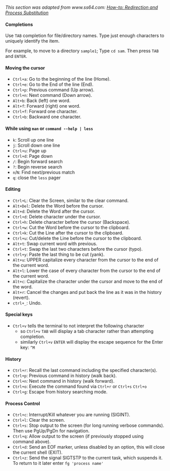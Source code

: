 _This section was adapted from www.ss64.com:
[How-to: Redirection and Process Substitution](https://ss64.com/bash/syntax-redirection.html)_

#### Completions

Use `TAB` completion for file/directory names. Type just enough characters to uniquely
identify the item.

For example, to move to a directory `sample1`; Type `cd sam`. Then press `TAB` and
`ENTER`.

#### Moving the cursor

- `Ctrl+a`: Go to the beginning of the line (Home).
- `Ctrl+e`: Go to the End of the line (End).
- `Ctrl+p`: Previous command (Up arrow).
- `Ctrl+n`: Next command (Down arrow).
- `Alt+b`: Back (left) one word.
- `Alt+f`: Forward (right) one word.
- `Ctrl+f`: Forward one character.
- `Ctrl+b`: Backward one character.

#### While using `man` or `command --help | less`

- `k`: Scroll up one line
- `j`: Scroll down one line
- `Ctrl+u`: Page up
- `Ctrl+d`: Page down
- `/`: Begin forward search
- `?`: Begin reverse search
- `n`/`N`: Find next/previous match
- `q`: close the `less` pager

#### Editing

- `Ctrl+L`: Clear the Screen, similar to the clear command.
- `Alt+Del`: Delete the Word before the cursor.
- `Alt+d`: Delete the Word after the cursor.
- `Ctrl+d`: Delete character under the cursor.
- `Ctrl+h`: Delete character before the cursor (Backspace).
- `Ctrl+w`: Cut the Word before the cursor to the clipboard.
- `Ctrl+k`: Cut the Line after the cursor to the clipboard.
- `Ctrl+u`: Cut/delete the Line before the cursor to the clipboard.
- `Alt+t`: Swap current word with previous.
- `Ctrl+t`: Swap the last two characters before the cursor (typo).
- `ctrl+y`: Paste the last thing to be cut (yank).
- `Alt+u`: UPPER capitalize every character from the cursor to the end of the current
    word.
- `Alt+l`: Lower the case of every character from the cursor to the end of the current
    word.
- `Alt+c`: Capitalize the character under the cursor and move to the end of the word.
- `Alt+r`: Cancel the changes and put back the line as it was in the history (revert).
- `ctrl+_`: Undo.

#### Special keys

- `Ctrl+v` tells the terminal to not interpret the following character
    - so `Ctrl+v` `TAB` will display a tab character rather than attempting completion.
    - similarly `Ctrl+v` `ENTER` will display the escape sequence for the Enter key: `^M`

#### History

- `Ctrl+r`: Recall the last command including the specified character(s).
- `Ctrl+p`: Previous command in history (walk back).
- `Ctrl+n`: Next command in history (walk forward).
- `Ctrl+o`: Execute the command found via `Ctrl+r` or `Ctrl+s` `Ctrl+o`
- `Ctrl+g`: Escape from history searching mode.

#### Process Control

- `Ctrl+c`: Interrupt/Kill whatever you are running (SIGINT).
- `Ctrl+l`: Clear the screen.
- `Ctrl+s`: Stop output to the screen (for long running verbose commands). Then use
    PgUp/PgDn for navigation.
- `Ctrl+q`: Allow output to the screen (if previously stopped using command above).
- `Ctrl+d`: Send an EOF marker, unless disabled by an option, this will close the current
    shell (EXIT).
- `Ctrl+z`: Send the signal SIGTSTP to the current task, which suspends it. To return to
    it later enter `fg 'process name'`

